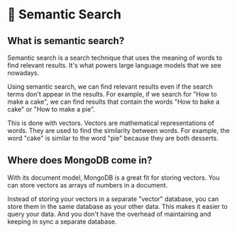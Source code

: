 # 📘 Semantic Search

## What is semantic search?

Semantic search is a search technique that uses the meaning of words to find relevant results. It's what powers large language models that we see nowadays.

Using semantic search, we can find relevant results even if the search terms don't appear in the results. For example, if we search for "How to make a cake", we can find results that contain the words "How to bake a cake" or "How to make a pie".

This is done with vectors. Vectors are mathematical representations of words. They are used to find the similarity between words. For example, the word "cake" is similar to the word "pie" because they are both desserts.

## Where does MongoDB come in?

With its document model, MongoDB is a great fit for storing vectors. You can store vectors as arrays of numbers in a document.

Instead of storing your vectors in a separate "vector" database, you can store them in the same database as your other data. This makes it easier to query your data. And you don't have the overhead of maintaining and keeping in sync a separate database.
